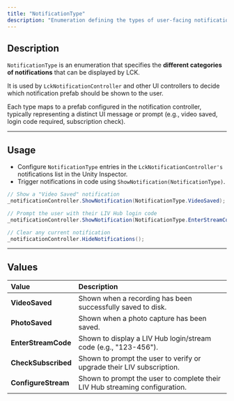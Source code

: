 ```yaml
---
title: "NotificationType"
description: "Enumeration defining the types of user-facing notifications available in LCK."
---
```


## Description

`NotificationType` is an enumeration that specifies the **different categories of notifications** that can be displayed by LCK.

It is used by `LckNotificationController` and other UI controllers to decide which notification prefab should be shown to the user.

Each type maps to a prefab configured in the notification controller, typically representing a distinct UI message or prompt (e.g., video saved, login code required, subscription check).

---

## Usage

- Configure `NotificationType` entries in the `LckNotificationController's` notifications list in the Unity Inspector.
- Trigger notifications in code using `ShowNotification(NotificationType)`.

```c#
// Show a "Video Saved" notification
_notificationController.ShowNotification(NotificationType.VideoSaved);

// Prompt the user with their LIV Hub login code
_notificationController.ShowNotification(NotificationType.EnterStreamCode);

// Clear any current notification
_notificationController.HideNotifications();
```

---

## Values

| Value               | Description                                                                 |
| :------------------ | :-------------------------------------------------------------------------- |
| **VideoSaved**      | Shown when a recording has been successfully saved to disk.                 |
| **PhotoSaved**      | Shown when a photo capture has been saved.                                  |
| **EnterStreamCode** | Shown to display a LIV Hub login/stream code (e.g., "123-456").             |
| **CheckSubscribed** | Shown to prompt the user to verify or upgrade their LIV subscription.       |
| **ConfigureStream** | Shown to prompt the user to complete their LIV Hub streaming configuration. |